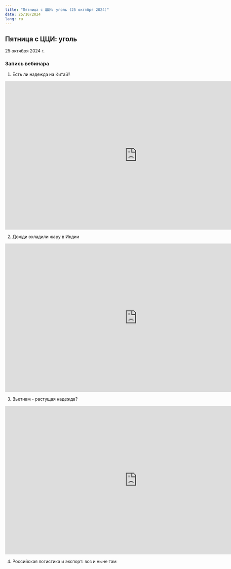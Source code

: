 ```yaml
---
title: "Пятница с ЦЦИ: уголь (25 октября 2024)"
date: 25/10/2024
lang: ru
---
```


## Пятница с ЦЦИ: уголь

25 октября 2024 г.


### Запись вебинара

1.  Есть ли надежда на Китай?

```{=html}

<iframe src="https://vk.com/video_ext.php?oid=-227681629&id=456239021&hd=2&autoplay=1" width="853" height="480" allow="autoplay; encrypted-media; fullscreen; picture-in-picture; screen-wake-lock;" frameborder="0" allowfullscreen></iframe>


```

2.  Дожди охладили жару в Индии

```{=html}

<iframe src="https://vk.com/video_ext.php?oid=-227681629&id=456239022&hd=2&autoplay=1" width="853" height="480" allow="autoplay; encrypted-media; fullscreen; picture-in-picture; screen-wake-lock;" frameborder="0" allowfullscreen></iframe>

```


3.  Вьетнам - растущая надежда? 

```{=html}

<iframe src="https://vk.com/video_ext.php?oid=-227681629&id=456239023&hd=2&autoplay=1" width="853" height="480" allow="autoplay; encrypted-media; fullscreen; picture-in-picture; screen-wake-lock;" frameborder="0" allowfullscreen></iframe>
```

4.  Российская логистика и экспорт: воз и ныне там

